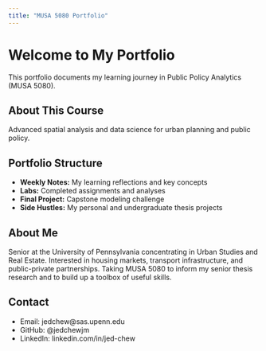 ```yaml
---
title: "MUSA 5080 Portfolio"
---
```


# Welcome to My Portfolio

This portfolio documents my learning journey in Public Policy Analytics (MUSA 5080).

## About This Course
Advanced spatial analysis and data science for urban planning and public policy.

## Portfolio Structure
- **Weekly Notes:** My learning reflections and key concepts
- **Labs:** Completed assignments and analyses
- **Final Project:** Capstone modeling challenge
- **Side Hustles:** My personal and undergraduate thesis projects

## About Me
Senior at the University of Pennsylvania concentrating in Urban Studies and Real Estate. Interested in housing markets, transport infrastructure, and public-private partnerships. Taking MUSA 5080 to inform my senior thesis research and to build up a toolbox of useful skills.

## Contact
- Email: jedchew@sas.upenn.edu
- GitHub: @jedchewjm
- LinkedIn: linkedin.com/in/jed-chew